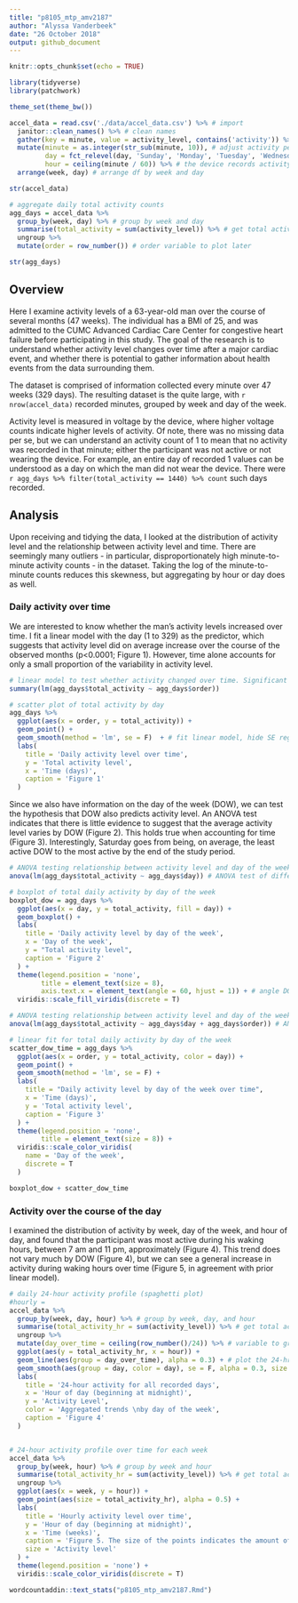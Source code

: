 ```yaml
---
title: "p8105_mtp_amv2187"
author: "Alyssa Vanderbeek"
date: "26 October 2018"
output: github_document
---
```


```r
knitr::opts_chunk$set(echo = TRUE)

library(tidyverse)
library(patchwork)

theme_set(theme_bw())
```

```r
accel_data = read.csv('./data/accel_data.csv') %>% # import
  janitor::clean_names() %>% # clean names
  gather(key = minute, value = activity_level, contains('activity')) %>% # tidy activity columns into single variable
  mutate(minute = as.integer(str_sub(minute, 10)), # adjust activity period to numeric only
         day = fct_relevel(day, 'Sunday', 'Monday', 'Tuesday', 'Wednesday', 'Thursday', 'Friday', 'Saturday'), # relevel day of the week to go from Sunday to Saturday
         hour = ceiling(minute / 60)) %>% # the device records activity units for every minute of the day, so we can break this up into hours of the day, starting at midnight
  arrange(week, day) # arrange df by week and day

str(accel_data)

# aggregate daily total activity counts
agg_days = accel_data %>%
  group_by(week, day) %>% # group by week and day
  summarise(total_activity = sum(activity_level)) %>% # get total activity for each day
  ungroup %>%
  mutate(order = row_number()) # order variable to plot later

str(agg_days)

```

## Overview

Here I examine activity levels of a 63-year-old man over the course of several months (47 weeks). The individual has a BMI of 25, and was admitted to the CUMC Advanced Cardiac Care Center for congestive heart failure before participating in this study. The goal of the research is to understand whether activity level changes over time after a major cardiac event, and whether there is potential to gather information about health events from the data surrounding them.

The dataset is comprised of information collected every minute over 47 weeks (329 days). The resulting dataset is the quite large, with `r nrow(accel_data)` recorded minutes, grouped by week and day of the week. 

Activity level is measured in voltage by the device, where higher voltage counts indicate higher levels of activity. Of note, there was no missing data per se, but we can understand an activity count of 1 to mean that no activity was recorded in that minute; either the participant was not active or not wearing the device. For example, an entire day of recorded 1 values can be understood as a day on which the man did not wear the device. There were `r agg_days %>% filter(total_activity == 1440) %>% count` such days recorded. 



## Analysis

Upon receiving and tidying the data, I looked at the distribution of activity level and the relationship between activity level and time. There are seemingly many outliers - in particular, disproportionately high minute-to-minute activity counts - in the dataset. Taking the log of the minute-to-minute counts reduces this skewness, but aggregating by hour or day does as well.


### Daily activity over time

We are interested to know whether the man's activity levels increased over time. I fit a linear model with the day (1 to 329) as the predictor, which suggests that activity level did on average increase over the course of the observed months (p<0.0001; Figure 1). However, time alone accounts for only a small proportion of the variability in activity level.

```r
# linear model to test whether activity changed over time. Significant positive slope says activity increased; significant negative intercept says acitvity decreased. Lack of significance fails to reject the null hypothesis that day over the course of the months of wear does not predict activity level.
summary(lm(agg_days$total_activity ~ agg_days$order))

# scatter plot of total activity by day
agg_days %>%
  ggplot(aes(x = order, y = total_activity)) +
  geom_point() + 
  geom_smooth(method = 'lm', se = F)  + # fit linear model, hide SE regions
  labs(
    title = 'Daily activity level over time',
    y = 'Total activity level',
    x = 'Time (days)',
    caption = 'Figure 1'
  )
```

Since we also have information on the day of the week (DOW), we can test the hypothesis that DOW also predicts activity level. An ANOVA test indicates that there is little evidence to suggest that the average activity level varies by DOW (Figure 2). This holds true when accounting for time (Figure 3). Interestingly, Saturday goes from being, on average, the least active DOW to the most active by the end of the study period.

```r
# ANOVA testing relationship between activity level and day of the week
anova(lm(agg_days$total_activity ~ agg_days$day)) # ANOVA test of difference between means

# boxplot of total daily activity by day of the week
boxplot_dow = agg_days %>%
  ggplot(aes(x = day, y = total_activity, fill = day)) +
  geom_boxplot() +
  labs(
    title = 'Daily activity level by day of the week',
    x = 'Day of the week',
    y = "Total activity level",
    caption = 'Figure 2'
  ) + 
  theme(legend.position = 'none',
        title = element_text(size = 8),
        axis.text.x = element_text(angle = 60, hjust = 1)) + # angle DOW on x-axis for readability
  viridis::scale_fill_viridis(discrete = T)

# ANOVA testing relationship between activity level and day of the week over time
anova(lm(agg_days$total_activity ~ agg_days$day + agg_days$order)) # ANOVA test of difference between means

# linear fit for total daily activity by day of the week
scatter_dow_time = agg_days %>%
  ggplot(aes(x = order, y = total_activity, color = day)) +
  geom_point() +
  geom_smooth(method = 'lm', se = F) +
  labs(
    title = "Daily activity level by day of the week over time",
    x = 'Time (days)',
    y = 'Total activity level',
    caption = 'Figure 3'
  ) +
  theme(legend.position = 'none',
        title = element_text(size = 8)) + 
  viridis::scale_color_viridis(
    name = 'Day of the week',
    discrete = T
  )

boxplot_dow + scatter_dow_time

```

### Activity over the course of the day

I examined the distribution of activity by week, day of the week, and hour of day, and found that the participant was most active during his waking hours, between 7 am and 11 pm, approximately (Figure 4). This trend does not vary much by DOW (Figure 4), but we can see a general increase in activity during waking hours over time (Figure 5, in agreement with prior linear model). 

```r
# daily 24-hour activity profile (spaghetti plot)
#hourly = 
accel_data %>%
  group_by(week, day, hour) %>% # group by week, day, and hour
  summarise(total_activity_hr = sum(activity_level)) %>% # get total activity for each hour of every day
  ungroup %>%
  mutate(day_over_time = ceiling(row_number()/24)) %>% # variable to group by day 1:329
  ggplot(aes(y = total_activity_hr, x = hour)) +
  geom_line(aes(group = day_over_time), alpha = 0.3) + # plot the 24-hr activity for each day
  geom_smooth(aes(group = day, color = day), se = F, alpha = 0.3, size = 0.5) + # add smoothed lines for day of the week
  labs(
    title = '24-hour activity for all recorded days',
    x = 'Hour of day (beginning at midnight)',
    y = 'Activity Level',
    color = 'Aggregated trends \nby day of the week',
    caption = 'Figure 4'
  ) 


# 24-hour activity profile over time for each week
accel_data %>%
  group_by(week, hour) %>% # group by week and hour
  summarise(total_activity_hr = sum(activity_level)) %>% # get total activity for each hour of every day
  ungroup %>%
  ggplot(aes(x = week, y = hour)) +
  geom_point(aes(size = total_activity_hr), alpha = 0.5) +
  labs(
    title = 'Hourly activity level over time',
    y = 'Hour of day (beginning at midnight)',
    x = 'Time (weeks)',
    caption = 'Figure 5. The size of the points indicates the amount of activity for a certain hour of the day (y-axis) \n in a given week (x-axis);smaller points indicate less activity and larger points indicate more.',
    size = 'Activity level'
  ) + 
  theme(legend.position = 'none') +
  viridis::scale_color_viridis(discrete = T)

```


```r
wordcountaddin::text_stats("p8105_mtp_amv2187.Rmd")
```


